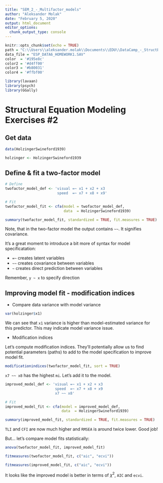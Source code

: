 ```yaml
---
title: "SEM_2_-_Multifactor_models"
author: "Aleksander Molak"
date: "February 5, 2020"
output: html_document
editor_options: 
  chunk_output_type: console
---
```


```r
knitr::opts_chunk$set(echo = TRUE)
path = "C:\\Users\\aleksander.molak\\Documents\\EDU\\DataCamp_-_StructEqModelling\\Struct_Eq_Modelling"
data_file = "ESP_DATA6_HOMEWORK1.SAV"
color  = '#195e8c'
color2 = '#d4ff00'
color3 = '#b80031'
color4 = '#ffbf00'
```

```r
library(lavaan)
library(psych)
library(GGally)

```

# Structural Equation Modeling Exercises #2

## Get data 

```r
data(HolzingerSwineford1939)

holzinger <- HolzingerSwineford1939
```


## Define & fit a two-factor model

```r
# Define
twofactor_model_def <- 'visual =~ x1 + x2 + x3
                        speed  =~ x7 + x8 + x9'
```


```r
# Fit
twofactor_model_fit <- cfa(model = twofactor_model_def,
                           data  = HolzingerSwineford1939)

```

```r
summary(twofactor_model_fit, standardized = TRUE, fit.measures = TRUE)
```


Note, that in the two-factor model the output contains `~~`. It signifies covariance.


It's a great moment to introduce a bit more of syntax for model specificatation:


  * `=~` creates latent variables
  * `~~` creates covariance between variables
  * `~` creates direct prediction between variables

Remember, `y ~ x` to specify direction


## Improving model fit - modification indices


* Compare data variance with model variance

```r
var(holzinger$x1)
```

We can see that `x1` variance is higher than model-estimated variance for this predictor. This may indicate model variance issue.


* Modification indices

Let's compute modification indices. They'll potentially allow us to find potential parameters (paths) to add to the model specification to improve model fit. 


```r
modificationindices(twofactor_model_fit, sort = TRUE)
```


`x7 ~~ x8` has the highest `mi`. Let's add it to the model.

```r
improved_model_def <- 'visual =~ x1 + x2 + x3
                       speed  =~ x7 + x8 + x9
                       x7 ~~ x8'
```

```r
# Fit
improved_model_fit <- cfa(model = improved_model_def,
                          data  = HolzingerSwineford1939)
```

```r
summary(improved_model_fit, standardized = TRUE, fit.measures = TRUE)
```

`TLI` and `CFI` are now much higher and `RMSEA` is around twice lower. Good job! 

But... let's compare model fits statistically:

```r
anova(twofactor_model_fit, improved_model_fit)
```


```r
fitmeasures(twofactor_model_fit, c("aic", "ecvi"))
```

```r
fitmeasures(improved_model_fit, c("aic", "ecvi"))
```


It looks like the improved model is better in terms of $\chi^2$, `AIC` and `ecvi`.


